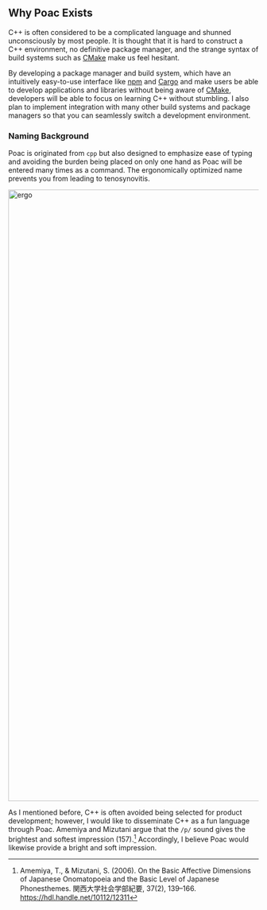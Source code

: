## Why Poac Exists

C++ is often considered to be a complicated language and shunned unconsciously by most people.
It is thought that it is hard to construct a C++ environment, no definitive package manager, and the strange syntax of build systems such as [CMake](https://cmake.org) make us feel hesitant.

By developing a package manager and build system, which have an intuitively easy-to-use interface like [npm](https://www.npmjs.com) and [Cargo](https://github.com/rust-lang/cargo) and make users be able to develop applications and libraries without being aware of [CMake](https://cmake.org), developers will be able to focus on learning C++ without stumbling.
I also plan to implement integration with many other build systems and package managers so that you can seamlessly switch a development environment.

### Naming Background

Poac is originated from `cpp` but also designed to emphasize ease of typing and avoiding the burden being placed on only one hand as Poac will be entered many times as a command.
The ergonomically optimized name prevents you from leading to tenosynovitis.

<img width="1230" alt="ergo" src="https://user-images.githubusercontent.com/26405363/169741684-ecb8aaad-2599-45ae-a680-a26f11652132.png" />

As I mentioned before, C++ is often avoided being selected for product development; however, I would like to disseminate C++ as a fun language through Poac.
Amemiya and Mizutani argue that the `/p/` sound gives the brightest and softest impression (157).[^1]
Accordingly, I believe Poac would likewise provide a bright and soft impression.

[^1]: Amemiya, T., & Mizutani, S. (2006). On the Basic Affective Dimensions of Japanese Onomatopoeia and the Basic Level of Japanese Phonesthemes. 関西大学社会学部紀要, 37(2), 139–166. https://hdl.handle.net/10112/12311
